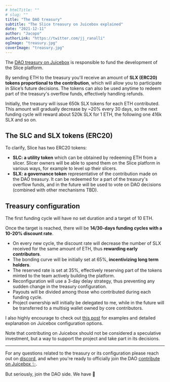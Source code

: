 ```yaml
---
# htmlTitle: ""
# slug: ""
title: "The DAO treasury"
subtitle: "The Slice treasury on Juicebox explained"
date: "2021-12-11"
author: "Jacopo"
authorLink: "https://twitter.com/jj_ranalli"
ogImage: "treasury.jpg"
coverImage: "treasury.jpg"
---
```


The [DAO treasury on Juicebox](https://juicebox.money/#/p/slice) is responsible to fund the development of the Slice platform.

By sending ETH to the treasury you'll receive an amount of **SLX (ERC20) tokens proportional to the contribution**, which will allow you to participate in Slice’s future decisions. The tokens can also be used anytime to redeem part of the treasury's overflow funds, effectively handling refunds.

Initially, the treasury will issue 650k SLX tokens for each ETH contributed. This amount will gradually decrease by ~20% every 30 days, so the next funding cycle will reward about 520k SLX for 1 ETH, the following one 416k SLX and so on.

## The SLC and SLX tokens (ERC20)

To clarify, Slice has two ERC20 tokens:

- **SLC: a utility token** which can be obtained by redeeming ETH from a slicer. Slicer owners will be able to spend them on the Slice platform in various ways, for example to level up their slicers.
- **SLX: a governance token** representative of the contribution made on the DAO treasury. It can be redeemed for a part of the treasury's overflow funds, and in the future will be used to vote on DAO decisions (combined with other mechanisms TBD).

## Treasury configuration

The first funding cycle will have no set duration and a target of 10 ETH.

Once the target is reached, there will be **14/30-days funding cycles with a 10-20% discount rate**.

- On every new cycle, the discount rate will decrease the number of SLX received for the same amount of ETH, thus **rewarding early contributors**.
- The bonding curve will be initially set at 65%, **incentivizing long term holders**.
- The reserved rate is set at 35%, effectively reserving part of the tokens minted to the team actively building the platform.
- Reconfiguration will use a 3-day delay strategy, thus preventing any sudden change in the treasury configuration.
- Payouts will be divided among those who contributed during each funding cycle.
- Project ownership will initially be delegated to me, while in the future will be transferred to a multisig wallet owned by core contributors.

I also highly encourage to check out [this post](https://blog.juicebox.money/juicebox-protocol-tokenomics/) for examples and detailed explanation on Juicebox configuration options.

Note that contributing on Juicebox should not be considered a speculative investment, but a way to support the project and take part in its decisions.

---

For any questions related to the treasury or its configuration please reach out on [discord](https://discord.gg/CdyHUzdZks), and when you're ready to officially join the DAO [contribute on Juicebox ✨](https://juicebox.money/#/p/slice).

But seriously, join the DAO side. We have 🍰
